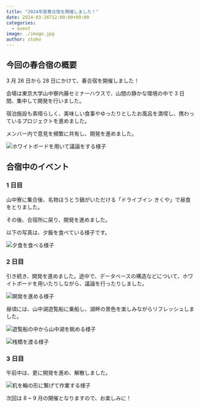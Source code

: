 ```yaml
---
title: "2024年度春合宿を開催しました！"
date: 2024-03-26T12:00:00+09:00
categories:
  - event
image: ./image.jpg
author: stoko
---
```


## 今回の春合宿の概要

3 月 26 日から 28 日にかけて、春合宿を開催しました！

会場は東京大学山中寮内藤セミナーハウスで、山間の静かな環境の中で 3 日間、集中して開発を行いました。

宿泊施設も素晴らしく、美味しい食事やゆったりとしたお風呂を満喫し、携わっているプロジェクトを進めました。

メンバー内で意見を頻繁に共有し、開発を進めました。

![ホワイトボードを用いて議論をする様子](./lecture.jpg)

## 合宿中のイベント

### 1 日目

山中寮に集合後、名物ほうとう鍋がいただける「ドライブイン きくや」で昼食をとりました。

その後、合宿所に戻り、開発を進めました。

以下の写真は、夕飯を食べている様子です。

![夕食を食べる様子](./dinner.jpg)

### 2 日目

引き続き、開発を進めました。途中で、データベースの構造などについて、ホワイトボードを用いたりしながら、議論を行ったりしました。

![開発を進める様子](./white-board.jpg)

昼頃には、山中湖遊覧船に乗船し、湖畔の景色を楽しみながらリフレッシュしました。

![遊覧船の中から山中湖を眺める様子](./boat.jpg)

![桟橋を渡る様子](./bridge.jpg)

### 3 日目

午前中は、更に開発を進め、解散しました。

![机を輪の形に繋げて作業する様子](./working-group.jpg)

次回は 8 ~ 9 月の開催となりますので、お楽しみに！
